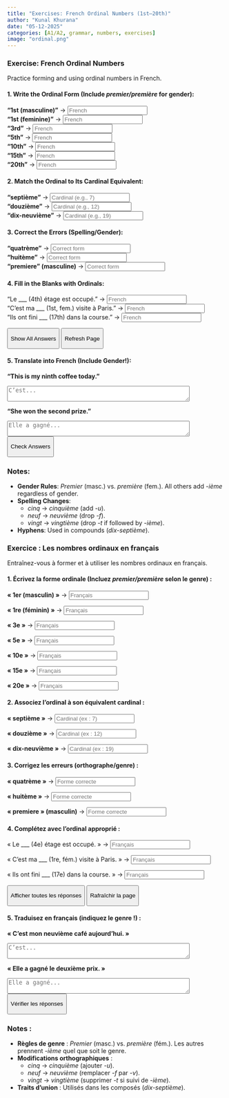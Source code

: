 ```yaml
---
title: "Exercises: French Ordinal Numbers (1st–20th)"  
author: "Kunal Khurana"  
date: "05-12-2025"  
categories: [A1/A2, grammar, numbers, exercises]  
image: "ordinal.png"  
---
```


::: {.content-visible when-profile="english"}
### Exercise: French Ordinal Numbers

Practice forming and using ordinal numbers in French.

#### 1. Write the Ordinal Form (Include *premier/première* for gender):

**"1st (masculine)"** → <input type="text" placeholder="French" oninput="checkAnswer(this, 'premier')">\
**"1st (feminine)"** → <input type="text" placeholder="French" oninput="checkAnswer(this, 'première')">\
**"3rd"** → <input type="text" placeholder="French" oninput="checkAnswer(this, 'troisième')">\
**"5th"** → <input type="text" placeholder="French" oninput="checkAnswer(this, 'cinquième')">\
**"10th"** → <input type="text" placeholder="French" oninput="checkAnswer(this, 'dixième')">\
**"15th"** → <input type="text" placeholder="French" oninput="checkAnswer(this, 'quinzième')">\
**"20th"** → <input type="text" placeholder="French" oninput="checkAnswer(this, 'vingtième')">

#### 2. Match the Ordinal to Its Cardinal Equivalent:

**"septième"** → <input type="text" placeholder="Cardinal (e.g., 7)" oninput="checkAnswer(this, '7')">\
**"douzième"** → <input type="text" placeholder="Cardinal (e.g., 12)" oninput="checkAnswer(this, '12')">\
**"dix-neuvième"** → <input type="text" placeholder="Cardinal (e.g., 19)" oninput="checkAnswer(this, '19')">

#### 3. Correct the Errors (Spelling/Gender):

**"quatrème"** → <input type="text" placeholder="Correct form" oninput="checkAnswer(this, 'quatrième')">\
**"huitème"** → <input type="text" placeholder="Correct form" oninput="checkAnswer(this, 'huitième')">\
**"premiere" (masculine)** → <input type="text" placeholder="Correct form" oninput="checkAnswer(this, 'premier')">

#### 4. Fill in the Blanks with Ordinals:

"Le \_\_\_ (4th) étage est occupé." → <input type="text" placeholder="French" oninput="checkAnswer(this, 'quatrième')">\
"C’est ma \_\_\_ (1st, fem.) visite à Paris." → <input type="text" placeholder="French" oninput="checkAnswer(this, 'première')">\
"Ils ont fini \_\_\_ (17th) dans la course." → <input type="text" placeholder="French" oninput="checkAnswer(this, 'dix-septième')">

<button onclick="showAnswers()">

Show All Answers

</button>

<button onclick="refreshPage()">

Refresh Page

</button>

#### 5. Translate into French (Include Gender!):

**"This is my ninth coffee today."**\

```{=html}
<textarea placeholder="C’est..." rows="2" cols="50" oninput="checkTranslation(this, 'C’est mon neuvième café aujourd’hui')"></textarea>
```

**"She won the second prize."**\

```{=html}
<textarea placeholder="Elle a gagné..." rows="2" cols="50" oninput="checkTranslation(this, 'Elle a gagné le deuxième prix')"></textarea>
```

```{=html}
<script>  
function showAnswers() {  
    document.querySelectorAll('input[type="text"]').forEach(input => {  
        const correct = input.getAttribute('oninput').match(/'([^']+)'/)[1];  
        input.value = correct;  
        const feedback = input.nextElementSibling;  
        feedback.textContent = "✓ Correct!";  
        feedback.style.color = "green";  
    });  
}  

function refreshPage() {  
    location.reload();  
}  
</script>
```

<button onclick="checkAllAnswers()">

Check Answers

</button>

```{=html}
<script>  
function checkTranslation(textarea, correctAnswer) {  
    const feedback = textarea.nextElementSibling;  
    if (textarea.value.trim().toLowerCase() === correctAnswer.toLowerCase()) {  
        feedback.textContent = "✓ Correct!";  
        feedback.style.color = "green";  
    } else if (textarea.value.trim()) {  
        feedback.textContent = "✗ Try again!";  
        feedback.style.color = "red";  
    }  
}  
</script>
```

```{=html}
<script>  
function checkAnswer(input, correctAnswer) {  
    const feedback = input.nextElementSibling;  
    if (input.value.trim().toLowerCase() === correctAnswer.toLowerCase()) {  
        feedback.textContent = "✓ Correct!";  
        feedback.style.color = "green";  
    } else if (input.value.trim()) {  
        feedback.textContent = "✗ Try again!";  
        feedback.style.color = "red";  
    }  
}  

function checkAllAnswers() {  
    document.querySelectorAll('input[type="text"]').forEach(input => {  
        const correct = input.getAttribute('oninput').match(/'([^']+)'/)[1];  
        checkAnswer(input, correct);  
    });  

    document.querySelectorAll('textarea').forEach(textarea => {  
        const correct = textarea.getAttribute('oninput').match(/'([^']+)'/)[1];  
        checkTranslation(textarea, correct);  
    });  
}  

function checkTranslation(textarea, correctAnswer) {  
    const feedback = textarea.nextElementSibling;  
    if (textarea.value.trim().toLowerCase() === correctAnswer.toLowerCase()) {  
        feedback.textContent = "✓ Correct!";  
        feedback.style.color = "green";  
    } else if (textarea.value.trim()) {  
        feedback.textContent = "✗ Try again!";  
        feedback.style.color = "red";  
    }  
}  
</script>
```

### Notes:

-   **Gender Rules**: *Premier* (masc.) vs. *première* (fem.). All others add *-ième* regardless of gender.\
-   **Spelling Changes**:
    -   *cinq* → *cinquième* (add *-u*).\
    -   *neuf* → *neuvième* (drop *-f*).\
    -   *vingt* → *vingtième* (drop *-t* if followed by *-ième*).\
-   **Hyphens**: Used in compounds (*dix-septième*).
:::

::: {.content-visible when-profile="french"}
### Exercice : Les nombres ordinaux en français

Entraînez-vous à former et à utiliser les nombres ordinaux en français.

#### 1. Écrivez la forme ordinale (Incluez *premier/première* selon le genre) :

**« 1er (masculin) »** → <input type="text" placeholder="Français" oninput="checkAnswer(this, 'premier')">

**« 1re (féminin) »** → <input type="text" placeholder="Français" oninput="checkAnswer(this, 'première')">

**« 3e »** → <input type="text" placeholder="Français" oninput="checkAnswer(this, 'troisième')">

**« 5e »** → <input type="text" placeholder="Français" oninput="checkAnswer(this, 'cinquième')">

**« 10e »** → <input type="text" placeholder="Français" oninput="checkAnswer(this, 'dixième')">

**« 15e »** → <input type="text" placeholder="Français" oninput="checkAnswer(this, 'quinzième')">

**« 20e »** → <input type="text" placeholder="Français" oninput="checkAnswer(this, 'vingtième')">

#### 2. Associez l’ordinal à son équivalent cardinal :

**« septième »** → <input type="text" placeholder="Cardinal (ex : 7)" oninput="checkAnswer(this, '7')">

**« douzième »** → <input type="text" placeholder="Cardinal (ex : 12)" oninput="checkAnswer(this, '12')">

**« dix-neuvième »** → <input type="text" placeholder="Cardinal (ex : 19)" oninput="checkAnswer(this, '19')">

#### 3. Corrigez les erreurs (orthographe/genre) :

**« quatrème »** → <input type="text" placeholder="Forme correcte" oninput="checkAnswer(this, 'quatrième')">

**« huitème »** → <input type="text" placeholder="Forme correcte" oninput="checkAnswer(this, 'huitième')">

**« premiere » (masculin)** → <input type="text" placeholder="Forme correcte" oninput="checkAnswer(this, 'premier')">

#### 4. Complétez avec l’ordinal approprié :

« Le \_\_\_ (4e) étage est occupé. » → <input type="text" placeholder="Français" oninput="checkAnswer(this, 'quatrième')">

« C’est ma \_\_\_ (1re, fém.) visite à Paris. » → <input type="text" placeholder="Français" oninput="checkAnswer(this, 'première')">

« Ils ont fini \_\_\_ (17e) dans la course. » → <input type="text" placeholder="Français" oninput="checkAnswer(this, 'dix-septième')">

<button onclick="showAnswersFr()">

Afficher toutes les réponses

</button>

<button onclick="refreshPage()">

Rafraîchir la page

</button>

#### 5. Traduisez en français (indiquez le genre !) :

**« C’est mon neuvième café aujourd’hui. »**

```{=html}
<textarea placeholder="C’est..." rows="2" cols="50" oninput="checkTranslation(this, 'C’est mon neuvième café aujourd’hui')"></textarea>
```

**« Elle a gagné le deuxième prix. »**

```{=html}
<textarea placeholder="Elle a gagné..." rows="2" cols="50" oninput="checkTranslation(this, 'Elle a gagné le deuxième prix')"></textarea>
```

<button onclick="checkAllAnswersFr()">

Vérifier les réponses

</button>

```{=html}
<script>
function showAnswersFr() {
    document.querySelectorAll('.content-hidden input[type="text"]').forEach(input => {
        const correct = input.getAttribute('oninput').match(/'([^']+)'/)[1];
        input.value = correct;
        const feedback = input.nextElementSibling;
        feedback.textContent = "✓ Correct !";
        feedback.style.color = "green";
    });
}

function checkAllAnswersFr() {
    document.querySelectorAll('.content-hidden input[type="text"]').forEach(input => {
        const correct = input.getAttribute('oninput').match(/'([^']+)'/)[1];
        checkAnswer(input, correct);
    });

    document.querySelectorAll('.content-hidden textarea').forEach(textarea => {
        const correct = textarea.getAttribute('oninput').match(/'([^']+)'/)[1];
        checkTranslation(textarea, correct);
    });
}
</script>
```

### Notes :

-   **Règles de genre** : *Premier* (masc.) vs. *première* (fém.). Les autres prennent *-ième* quel que soit le genre.
-   **Modifications orthographiques** :
    -   *cinq* → *cinquième* (ajouter *-u*).
    -   *neuf* → *neuvième* (remplacer *-f* par *-v*).
    -   *vingt* → *vingtième* (supprimer *-t* si suivi de *-ième*).
-   **Traits d’union** : Utilisés dans les composés (*dix-septième*).
:::